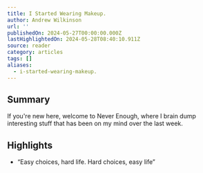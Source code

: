 ```yaml
---
title: I Started Wearing Makeup.
author: Andrew Wilkinson
url: ''
publishedOn: 2024-05-27T00:00:00.000Z
lastHighlightedOn: 2024-05-28T08:40:10.911Z
source: reader
category: articles
tags: []
aliases:
  - i-started-wearing-makeup.
---
```

## Summary

If you're new here, welcome to Never Enough, where I brain dump interesting stuff that has been on my mind over the last week.

## Highlights
- “Easy choices, hard life. Hard choices, easy life”
